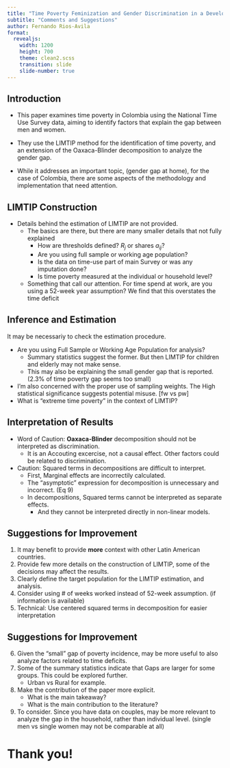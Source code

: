 ```yaml
---
title: "Time Poverty Feminization and Gender Discrimination in a Developing Country'"
subtitle: "Comments and Suggestions"
author: Fernando Rios-Avila
format: 
  revealjs:
    width: 1200
    height: 700
    theme: clean2.scss
    transition: slide
    slide-number: true
---
```


## Introduction

- This paper examines time poverty in Colombia using the National Time Use Survey data, aiming to identify factors that explain the gap between men and women.

- They use the LIMTIP method for the identification of time poverty, and an extension of the Oaxaca-Blinder decomposition to analyze the gender gap.
 
- While it addresses an important topic, (gender gap at home), for the case of Colombia, there are some aspects of the methodology and implementation that need attention. 

## LIMTIP Construction

- Details behind the estimation of LIMTIP are not provided.
  - The basics are there, but there are many smaller details that not fully explained
    - How are thresholds defined? $R_j$ or shares $a_{ij}$?
    - Are you using full sample or working age population?
    - Is the data on time-use part of main Survey or was any imputation done?
    - Is time poverty measured at the individual or household level?
  - Something that call our attention. For time spend at work, are you using a 52-week year assumption? We find that this overstates the time deficit

## Inference and Estimation

It may be necessariy to check the estimation procedure.

- Are you using Full Sample or Working Age Population for analysis?
  - Summary statistics suggest the former. But then LIMTIP for children and elderly may not make sense.
  - This may also be explaining the small gender gap that is reported. (2.3% of time poverty gap seems too small)
- I'm also concerned with the proper use of sampling weights. The High statistical significance suggests potential misuse. [fw vs pw]
- What is "extreme time poverty" in the context of LIMTIP? 

## Interpretation of Results

- Word of Caution: **Oaxaca-Blinder** decomposition should not be interpreted as discrimination.
  - It is an Accouting excercise, not a causal effect. Other factors could be related to discrimination.
- Caution: Squared terms in decompositions are difficult to interpret.
  - First, Marginal effects are incorrectily calculated.
  - The "asymptotic" expression for decomposition is unnecessary and incorrect. (Eq 9)
  - In decompositions, Squared terms cannot be interpreted as separate effects.
    - And they cannot be interpreted directly in non-linear models.

## Suggestions for Improvement

1. It may benefit to provide **more** context with other Latin American countries.
2. Provide few more details on the construction of LIMTIP, some of the decisions may affect the results.
3. Clearly define the target population for the LIMTIP estimation, and analysis.
4. Consider using # of weeks worked instead of 52-week assumption. (if information is available)
5. Technical: Use centered squared terms in decomposition for easier interpretation

## Suggestions for Improvement

6. Given the "small" gap of poverty incidence, may be more useful to also analyze factors related to time deficits.
7. Some of the summary statistics indicate that Gaps are larger for some groups. This could be explored further. 
   - Urban vs Rural for example.
8. Make the contribution of the paper more explicit. 
   - What is the main takeaway? 
   - What is the main contribution to the literature?
9. To consider. Since you have data on couples, may be more relevant to analyze the gap in the household, rather than individual level. (single men vs single women may not be comparable at all)

# Thank you!